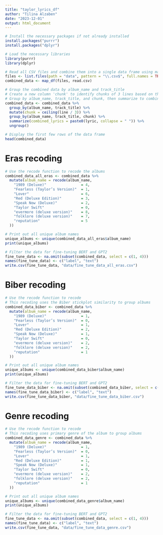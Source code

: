 ```yaml
---
title: "taylor_lyrics_df"
author: "Tilina Alzaben"
date: "2023-12-01"
output: html_document
--- 
```


```r
# Install the necessary packages if not already installed
install.packages("purrr")
install.packages("dplyr")

# Load the necessary libraries
library(purrr)
library(dplyr)
```

```r
# Read all CSV files and combine them into a single data frame using map_df'
files <- list.files(path = "data", pattern = "\\.csv$", full.names = TRUE)
combined_data <- map_df(files, read.csv)
```

```r
# Group the combined data by album_name and track_title
# Create a new column 'chunk' to identify chunks of 3 lines based on the 'line' column
# Group by album_name, track_title, and chunk, then summarize to combine lyrics into one string
combined_data <- combined_data %>%
  group_by(album_name, track_title) %>%
  mutate(chunk = ceiling(line / 3)) %>%
  group_by(album_name, track_title, chunk) %>%
  summarize(combined_lyrics = paste0(lyric, collapse = " ")) %>%
  ungroup()

# Display the first few rows of the data frame
head(combined_data)
```

# Eras recoding

```r
# Use the recode function to recode the albums 
combined_data_all_eras <- combined_data %>%
  mutate(album_name = recode(album_name,
    "1989 (Deluxe)"                = 4,
    "Fearless (Taylor’s Version)"  = 1,
    "Lover"                        = 6,
    "Red (Deluxe Edition)"         = 3,
    "Speak Now (Deluxe)"           = 2,
    "Taylor Swift"                 = 0,
    "evermore (deluxe version)"    = 8,
    "folklore (deluxe version)"    = 7,
    "reputation"                   = 5
  ))

# Print out all unique album names
unique_albums <- unique(combined_data_all_eras$album_name)
print(unique_albums)
```

```r
# Filter the data for fine-tuning BERT and GPT2
fine_tune_data <- na.omit(subset(combined_data, select = c(1, 4)))
names(fine_tune_data) <- c("label", "text")
write.csv(fine_tune_data, "data/fine_tune_data_all_eras.csv")
```

# Biber recoding

```r
# Use the recode function to recode
# This recoding uses the Biber stickplot similarity to group albums
combined_data_biber <- combined_data %>%
  mutate(album_name = recode(album_name,
    "1989 (Deluxe)"                = 1,
    "Fearless (Taylor’s Version)"  = 0,
    "Lover"                        = 1,
    "Red (Deluxe Edition)"         = 2,
    "Speak Now (Deluxe)"           = 1,
    "Taylor Swift"                 = 0,
    "evermore (deluxe version)"    = 2,
    "folklore (deluxe version)"    = 2,
    "reputation"                   = 1
  ))

# Print out all unique album names
unique_albums <- unique(combined_data_biber$album_name)
print(unique_albums)
```

```r
# Filter the data for fine-tuning BERT and GPT2
fine_tune_data_biber <- na.omit(subset(combined_data_biber, select = c(1, 4)))
names(fine_tune_data_biber) <- c("label", "text")
write.csv(fine_tune_data_biber, "data/fine_tune_data_biber.csv")
```


# Genre recoding

```r
# Use the recode function to recode
# This recoding uses primary genre of the album to group albums
combined_data_genre <- combined_data %>%
  mutate(album_name = recode(album_name,
    "1989 (Deluxe)"                = 1,
    "Fearless (Taylor’s Version)"  = 0,
    "Lover"                        = 1,
    "Red (Deluxe Edition)"         = 1,
    "Speak Now (Deluxe)"           = 1,
    "Taylor Swift"                 = 0,
    "evermore (deluxe version)"    = 2,
    "folklore (deluxe version)"    = 2,
    "reputation"                   = 1
  ))

# Print out all unique album names
unique_albums <- unique(combined_data_genre$album_name)
print(unique_albums)
```

```r
# Filter the data for fine-tuning BERT and GPT2
fine_tune_data <- na.omit(subset(combined_data, select = c(1, 4)))
names(fine_tune_data) <- c("label", "text")
write.csv(fine_tune_data, "data/fine_tune_data_genre.csv")
```